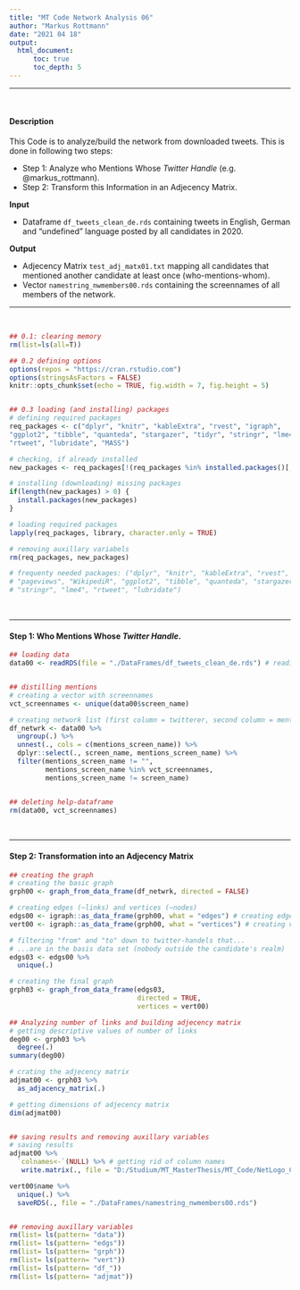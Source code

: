---
title: "MT Code Network Analysis 06"
author: "Markus Rottmann"
date: "2021 04 18"
output:
  html_document:
      toc: true
      toc_depth: 5
---

****

&nbsp;

#### Description

This Code is to analyze/build the network from downloaded tweets. This is done in following two steps:

  + Step 1: Analyze who Mentions Whose _Twitter Handle_ (e.g. @markus_rottmann).
  + Step 2: Transform this Information in an Adjecency Matrix.


**Input**

  + Dataframe `df_tweets_clean_de.rds` containing tweets in English, German and "undefined" language posted by all candidates in 2020.
  
  
**Output**

  + Adjecency Matrix `test_adj_matx01.txt` mapping all candidates that mentioned another candidate at least once (who-mentions-whom).
  - Vector `namestring_nwmembers00.rds` containing the screennames of all members of the network.



****

&nbsp;

```{r setup, include=FALSE}

## 0.1: clearing memory
rm(list=ls(all=T))

## 0.2 defining options
options(repos = "https://cran.rstudio.com")
options(stringsAsFactors = FALSE)
knitr::opts_chunk$set(echo = TRUE, fig.width = 7, fig.height = 5)


## 0.3 loading (and installing) packages
# defining required packages
req_packages <- c("dplyr", "knitr", "kableExtra", "rvest", "igraph",
"ggplot2", "tibble", "quanteda", "stargazer", "tidyr", "stringr", "lme4",
"rtweet", "lubridate", "MASS")

# checking, if already installed
new_packages <- req_packages[!(req_packages %in% installed.packages()[,"Package"])]

# installing (downloading) missing packages
if(length(new_packages) > 0) {
  install.packages(new_packages)
} 

# loading required packages
lapply(req_packages, library, character.only = TRUE) 

# removing auxillary variabels
rm(req_packages, new_packages) 

# frequenty needed packages: ("dplyr", "knitr", "kableExtra", "rvest", "igraph",
# "pageviews", "WikipediR", "ggplot2", "tibble", "quanteda", "stargazer", "tidyr",
# "stringr", "lme4", "rtweet", "lubridate")

```

&nbsp;

***

#### Step 1: Who Mentions Whose _Twitter Handle_.


```{r 01 twitter_handle_mentions, include = TRUE, results = TRUE, eval = TRUE, message = FALSE, warning = FALSE}


## loading data
data00 <- readRDS(file = "./DataFrames/df_tweets_clean_de.rds") # reading-in scraped tweets


## distilling mentions
# creating a vector with screennames
vct_screennames <- unique(data00$screen_name)

# creating network list (first column = twitterer, second column = mentioned)
df_netwrk <- data00 %>%
  ungroup(.) %>% 
  unnest(., cols = c(mentions_screen_name)) %>%
  dplyr::select(., screen_name, mentions_screen_name) %>%
  filter(mentions_screen_name != "",
         mentions_screen_name %in% vct_screennames,
         mentions_screen_name != screen_name)


## deleting help-dataframe
rm(data00, vct_screennames)

```

&nbsp;

***

#### Step 2: Transformation into an Adjecency Matrix


```{r 02 transformation_adjecency_matrix, include = TRUE, results = TRUE, eval = TRUE, message = FALSE, warning = FALSE}

## creating the graph
# creating the basic graph
grph00 <- graph_from_data_frame(df_netwrk, directed = FALSE)

# creating edges (~links) and vertices (~nodes)
edgs00 <- igraph::as_data_frame(grph00, what = "edges") # creating edges (df that lists all twitterer ("from") and mentioned ("to"))
vert00 <- igraph::as_data_frame(grph00, what = "vertices") # creating vertices (1 column-df of all involved)

# filtering "from" and "to" down to twitter-handels that...
# ...are in the basis data set (nobody outside the candidate's realm)
edgs03 <- edgs00 %>%
  unique(.)

# creating the final graph
grph03 <- graph_from_data_frame(edgs03,
                                directed = TRUE,
                                vertices = vert00)

## Analyzing number of links and building adjecency matrix
# getting descriptive values of number of links
deg00 <- grph03 %>% 
  degree(.)
summary(deg00)

# crating the adjecency matrix
adjmat00 <- grph03 %>% 
  as_adjacency_matrix(.)

# getting dimensions of adjecency matrix
dim(adjmat00)


## saving results and removing auxillary variables
# saving results
adjmat00 %>%
  `colnames<-`(NULL) %>% # getting rid of column names
   write.matrix(., file = "D:/Studium/MT_MasterThesis/MT_Code/NetLogo_Code/Data/test_adj_matx01.txt")

vert00$name %>%
  unique(.) %>%
  saveRDS(., file = "./DataFrames/namestring_nwmembers00.rds")


## removing auxillary variables
rm(list= ls(pattern= "data"))
rm(list= ls(pattern= "edgs"))
rm(list= ls(pattern= "grph"))
rm(list= ls(pattern= "vert"))
rm(list= ls(pattern= "df_"))
rm(list= ls(pattern= "adjmat"))

```


